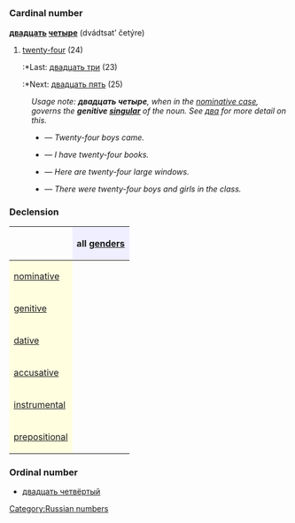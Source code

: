 =={{ru}}==
[[Category:Russian numbers]]
=== Cardinal number ===
'''[[двадцать]] [[четыре]]''' (dvádtsat’ četýre)

#[[twenty-four]] (24)
#:*Last: [[двадцать три]] (23)
#:*Next: [[двадцать пять]] (25)

:''Usage note: '''''двадцать четыре''''', when in the [[nominative case]], governs the '''genitive [[singular]]''' of the noun. See [[два]] for more detail on this.''
:*{{Unicode|Два́дцать четы́ре [[мальчик|ма́льчика]] [[приходить|пришли́]]}} — ''Twenty-four boys came.''
:*{{Unicode|[[У]] [[я|меня́]] [[быть|есть]] два́дцать четы́ре [[книга|кни́ги]]}} — ''I have twenty-four books.''
:*{{Unicode|[[Здесь]] два́дцать четы́ре [[большой|большы́х]] [[окно|окна́]]}} — ''Here are twenty-four large windows.''
:*{{Unicode|[[В]] [[класс|кла́ссе]] [[быть|бы́ло]] два́дцать четы́ре [[мальчик|ма́льчика]] [[и]] [[девочка|де́вочки]]}} — ''There were twenty-four boys and girls in the class.''

===Declension===
{| border="1" cellpadding="4" cellspacing="0"
!
! style="background-color: #EFEFFF" align="center"|all [[gender]]s
|-
! style="background-color: #FFFFE0" align="left"|[[nominative case|nominative]]
| align="center"|{{Unicode|два́дцать четы́ре}}
|-
! style="background-color: #FFFFE0" align="left"|[[genitive case|genitive]]
| align="center"|{{Unicode|два́дцать четырёх}}
|-
! style="background-color: #FFFFE0" align="left"|[[dative case|dative]]
| align="center"|{{Unicode|два́дцать четырём}}
|-
! style="background-color: #FFFFE0" align="left"|[[accusative case|accusative]]
| align="center"|{{Unicode|два́дцать четы́ре, ∼ четырёх}}
|-
! style="background-color: #FFFFE0" align="left"|[[instrumental case|instrumental]]
| align="center"|{{Unicode|два́дцать четырьмя́}}
|-
! style="background-color: #FFFFE0" align="left"|[[prepositional case|prepositional]]
| align="center"|{{Unicode|о два́дцать четырёх}}
|}

===Ordinal number===
*[[двадцать четвёртый]]